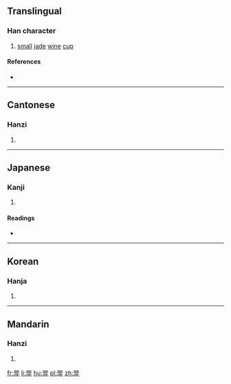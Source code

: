 ==Translingual==

===Han character===
{{Han char|rn=68|rad=斗|as=08|sn=12|four=6640<sub>2</sub>|canj=口口月卜十 (RRBYJ)|ids=⿳[[吅]][[冖]][[斗]]}}

# [[small]] [[jade]] [[wine]] [[cup]]

====References====
* {{Han ref|kx=0478.160|dkj=13512|dj=0837.020|hdz=32254.070|uh=659D|ud=26013|bh=D97A|bd=55674}}

----

==Cantonese==

===Hanzi===
{{yue-hanzi|jyut=|y=ga2}}

# {{defn|lang=yue|sort=斗08}}

----

==Japanese==

===Kanji===
{{ja-kanji|grade=|rs=斗08}}

# {{defn|lang=ja|sort=斗08}}

====Readings====
* {{ja-readings|on=[[か]] (ka), [[け]] (ke)|kun=[[うつわ]] (utsuwa)}}

----

==Korean==

===Hanja===
{{ko-hanja|hangeul=가|eumhun=|rv=ga|mr=ka|y=ka}}

# {{defn|lang=ko|sort=斗08}}

----

==Mandarin==

===Hanzi===
{{cmn-hanzi|pin=[[guǎn]] ([[guan3]]), [[jiǎ]] ([[jia3]])|wg=kuan<sup>3</sup>, chia<sup>3</sup>}}

# {{defn|lang=cmn|sort=斗08}}

[[fr:斝]]
[[li:斝]]
[[hu:斝]]
[[pl:斝]]
[[zh:斝]]